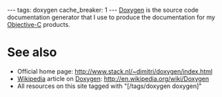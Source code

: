 ---
tags: doxygen
cache_breaker: 1
---
[[Doxygen]] is the source code documentation generator that I use to produce the documentation for my [[Objective-C]] products.

= See also =

* Official home page: http://www.stack.nl/~dimitri/doxygen/index.html
* [[Wikipedia]] article on [[Doxygen]]: http://en.wikipedia.org/wiki/Doxygen
* All resources on this site tagged with "[/tags/doxygen doxygen]"
